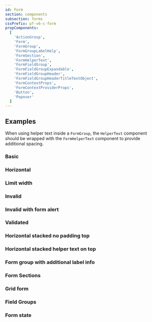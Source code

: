 ```yaml
---
id: Form
section: components
subsection: forms
cssPrefix: pf-v6-c-form
propComponents:
  [
    'ActionGroup',
    'Form',
    'FormGroup',
    'FormGroupLabelHelp',
    'FormSection',
    'FormHelperText',
    'FormFieldGroup',
    'FormFieldGroupExpandable',
    'FormFieldGroupHeader',
    'FormFieldGroupHeaderTitleTextObject',
    'FormContextProps',
    'FormContextProviderProps',
    'Button',
    'Popover'
  ]
---
```



## Examples

When using helper text inside a `FormGroup`, the `HelperText` component should be wrapped with the `FormHelperText` component to provide additional spacing.

### Basic



<LiveExample src={FormBasic} />

### Horizontal



<LiveExample src={FormHorizontal} />

### Limit width



<LiveExample src={FormLimitWidth} />

### Invalid



<LiveExample src={FormInvalid} />

### Invalid with form alert



<LiveExample src={FormInvalidWithFormAlert} />

### Validated



<LiveExample src={FormValidated} />

### Horizontal stacked no padding top



<LiveExample src={FormHorizontalStacked} />

### Horizontal stacked helper text on top



<LiveExample src={FormHorizontalHelper} />

### Form group with additional label info



<LiveExample src={FormGroupLabelInfo} />

### Form Sections



<LiveExample src={FormSections} />

### Grid form



<LiveExample src={FormGrid} />

### Field Groups



<LiveExample src={FormFieldGroups} />

### Form state



<LiveExample src={FormState} />
